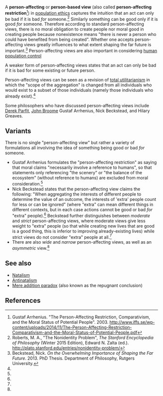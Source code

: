 A '''person-affecting''' or '''person-based view''' (also called '''person-affecting restriction'''<ref name="arrhenius-2003">Gustaf Arrhenius. "The Person-Affecting Restriction, Comparativism, and the Moral Status of Potential People". 2003. http://www.iffs.se/wp-content/uploads/2014/11/The-Person-Affecting-Restriction-Comparativism-and-the-Moral-Status-of-Potential-People.pdf</ref>) in [[population ethics]] captures the intuition that an act can only be bad if it is bad ''for'' someone.<ref name="sep">Roberts, M. A., "The Nonidentity Problem", ''The Stanford Encyclopedia of Philosophy'' (Winter 2015 Edition), Edward N. Zalta (ed.). http://plato.stanford.edu/entries/nonidentity-problem/</ref> Similarly something can be good only if it is good ''for'' someone. Therefore according to standard person-affecting views, there is no moral obligation to create people nor moral good in creating people because nonexistence means "there is never a person who could have benefited from being created". Whether one accepts person-affecting views greatly influences to what extent shaping the far future is important.<ref name="beckstead-thesis">Beckstead, Nick. ''On the Overwhelming Importance of Shaping the Far Future''. 2013. PhD Thesis. Department of Philosophy, Rutgers University.</ref> Person-affecting views are also important in considering [[human population control]]

A weaker form of person-affecting views states that an act can only be bad if it is bad for some existing or future person.

Person-affecting views can be seen as a revision of [[total utilitarianism]] in which the "scope of the aggregation" is changed from all individuals who would exist to a subset of those individuals (namely those individuals who already exist).<ref name="beckstead-thesis"/>

Some philosophers who have discussed person-affecting views include [[Derek Parfit]], [[John Broome (philosopher)|John Broome]] Gustaf Arrhenius, Nick Beckstead, and Hilary Greaves.

==Variants==

There is no single "person-affecting view" but rather a variety of formulations all involving the idea of something being good or bad ''for'' someone.

* Gustaf Arrhenius formulates the "person-affecting restriction" as saying that moral claims "necessarily involve a reference to humans", so that statements only referencing "the scenery" or "the balance of the ecosystem" (without reference to humans) are excluded from moral consideration.<ref name="arrhenius-2003"/>
* Nick Beckstead states that the person-affecting view claims the following: "When aggregating the interests of different people to determine the value of an outcome, the interests of 'extra' people count for less or can be ignored" (where "extra" can mean different things in different contexts, but in each case actions cannot be good or bad ''for'' "extra" people).<ref name="beckstead-thesis"/> Beckstead further distinguishes between ''moderate'' and ''strict'' person-affecting views, where moderate views give less weight to "extra" people (so that while creating new lives that are good is a good thing, this is inferior to improving already-existing lives) while strict views do not consider "extra" people at all.<ref name="beckstead-thesis"/>
* There are also ''wide'' and ''narrow'' person-affecting views, as well as an ''asymmetric'' view.<ref name="beckstead-thesis"/>

==See also==

* [[Natalism]]
* [[Antinatalism]]
* [[Mere addition paradox]] (also known as the repugnant conclusion)

==References==

{{reflist}}

